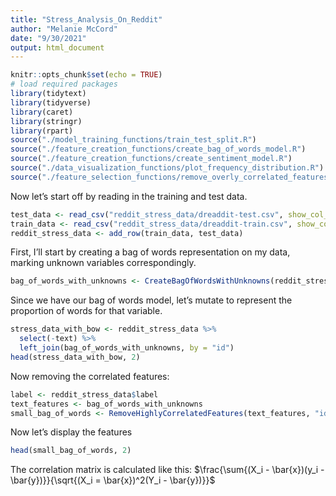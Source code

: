 ```yaml
---
title: "Stress_Analysis_On_Reddit"
author: "Melanie McCord"
date: "9/30/2021"
output: html_document
---
```


```r
knitr::opts_chunk$set(echo = TRUE)
# load required packages
library(tidytext)
library(tidyverse)
library(caret)
library(stringr)
library(rpart)
source("./model_training_functions/train_test_split.R")
source("./feature_creation_functions/create_bag_of_words_model.R")
source("./feature_creation_functions/create_sentiment_model.R")
source("./data_visualization_functions/plot_frequency_distribution.R")
source("./feature_selection_functions/remove_overly_correlated_features.R")

```
Now let's start off by reading in the training and test data.
```r
test_data <- read_csv("reddit_stress_data/dreaddit-test.csv", show_col_types = FALSE)
train_data <- read_csv("reddit_stress_data/dreaddit-train.csv", show_col_types = FALSE)
reddit_stress_data <- add_row(train_data, test_data)
```
First, I'll start by creating a bag of words representation on my data, marking unknown variables correspondingly.
```r
bag_of_words_with_unknowns <- CreateBagOfWordsWithUnknowns(reddit_stress_data)
```

Since we have our bag of words model, let's mutate to represent the proportion of words for that variable.
```r
stress_data_with_bow <- reddit_stress_data %>%
  select(-text) %>%
  left_join(bag_of_words_with_unknowns, by = "id")
head(stress_data_with_bow, 2)
```
Now removing the correlated features:
```r
label <- reddit_stress_data$label
text_features <- bag_of_words_with_unknowns
small_bag_of_words <- RemoveHighlyCorrelatedFeatures(text_features, "id", 0.5)
```
Now let's display the features
```r
head(small_bag_of_words, 2)
```
The correlation matrix is calculated like this: $\frac{\sum{(X_i - \bar{x})(y_i - \bar{y})}}{\sqrt{(X_i = \bar{x})^2(Y_i - \bar{y})}}$
